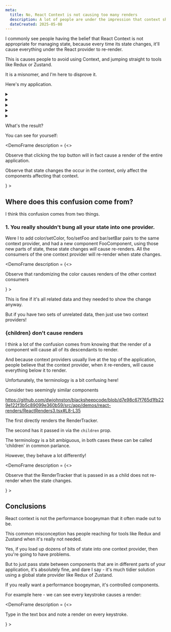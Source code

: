 ```yaml
---
meta:
  title: No, React Context is not causing too many renders
  description: A lot of people are under the impression that context shouldn't be used to store state, because it'll cause the entire application tree to re-render. This is a misnomer. 
  dateCreated: 2025-05-08
---
```


I commonly see people having the belief that React Context is not appropriate for managing state, because every time its state changes, it'll cause everything under the React provider to re-render. 

This is causes people to avoid using Context, and jumping straight to tools like Redux or Zustand.

It is a misnomer, and I'm here to disprove it. 

Here's my application. 

<details>
<summary>
</summary>
<GithubPermalinkRsc permalink/>
https://github.com/dwjohnston/blacksheepcode/blob/dfa11dbff8e43e86352936240eed30f6554ab057/src/app/demos/react-renders/ReactRenders.tsx#L25-L44

I do have a button at the top of the application that _will_ re-render the whole application. 

This is to demonstrate that there is no trickery here. 
</details>
<details>
<summary>
</summary>
https://github.com/dwjohnston/blacksheepcode/blob/dfa11dbff8e43e86352936240eed30f6554ab057/src/app/demos/react-renders/ReactRenders.tsx#L18-L23

My context provider is simple. We store state in a `useState` hook, and provide it via the context provider. 
</details>
<details>
<summary>
</summary>
https://github.com/dwjohnston/blacksheepcode/blob/dfa11dbff8e43e86352936240eed30f6554ab057/src/routes/drafts/no_react_context_is_not_causing_too_many_renders.mdx#L24

I have two components, both of them use this state. 
</details>
<details>
<summary>
</summary>
https://github.com/dwjohnston/blacksheepcode/blob/dfa11dbff8e43e86352936240eed30f6554ab057/src/routes/drafts/no_react_context_is_not_causing_too_many_renders.mdx#L28

I have several unrelated components that don't use the context. 
</details>
<details>
<summary>
</summary>
https://github.com/dwjohnston/blacksheepcode/blob/dfa11dbff8e43e86352936240eed30f6554ab057/src/app/demos/react-renders/ReactRenders.tsx#L47-L58

My render tracking component display the dot in a different spot each time we see a render. 
</details>

What's the result? 

You can see for yourself: 

<DemoFrame
  description = {<>
  <p>Observe that clicking the top button will in fact cause a render of the entire application.</p>
  <p>Observe that state changes the occur in the context, only affect the components affecting that context.</p>
  </>}
>
  <ReactRenders1/>
</DemoFrame>

## Where does this confusion come from? 

I think this confusion comes from two things. 

### 1. You really shouldn't bung all your state into one provider. 

Were I to add color/setColor, foo/setFoo and bar/setBar pairs to the same context provider, and had a new component FooComponent, using those new parts of state, these state changes _will_ cause re-renders. All the consumers of the one context provider will re-render when state changes. 

<DemoFrame
  description = {<>
  <p>Observe that randomizing the color causes renders of the other context consumers </p>
  </>}
>
  <ReactRenders2/>
</DemoFrame>

This is fine if it's all related data and they needed to show the change anyway. 

But if you have two sets of unrelated data, then just use two context providers!

### \{children\} don't cause renders

I think a lot of the confusion comes from knowing that the render of a component will cause all of its descendants to render.

And because context providers usually live at the top of the application, people believe that the context provider, when it re-renders, will cause everything below it to render.

Unfortunately, the terminology is a bit confusing here!

Consider two seemingly similar components 

https://github.com/dwjohnston/blacksheepcode/blob/d7e98c67f765d1fb229e122f3b5c89099e360b59/src/app/demos/react-renders/ReactRenders3.tsx#L8-L35

The first directly renders the RenderTracker. 

The second has it passed in via the `children` prop. 

The terminology is a bit ambiguous, in both cases these can be called 'children' in common parlance.  

However, they behave a lot differently!

<DemoFrame
  description = {<>
  <p>Observe that the RenderTracker that is passed in as a child does not re-render when the state changes.</p>
  </>}
>
  <ReactRenders3/>
</DemoFrame>


## Conclusions 

React context is not the performance boogeyman that it often made out to be. 

This common misconception has people reaching for tools like Redux and Zustand when it's really not needed.

Yes, if you load up dozens of bits of state into one context provider, then you're going to have problems. 

But to just pass state between components that are in different parts of your application, it's absolutely fine, and dare I say - it's much tidier solution using a global state provider like Redux of Zustand. 

If you really want a performance boogeyman, it's controlled components. 

For example here - we can see every keystroke causes a render: 



<DemoFrame
  description = {<>
  <p>Type in the text box and note a render on every keystroke.</p>
  </>}
>
  <ReactRenders4/>
</DemoFrame>
